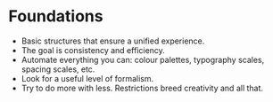 
<Meta title="Foundations/Overview" />


# Foundations

- Basic structures that ensure a unified experience.
- The goal is consistency and efficiency.
- Automate everything you can: colour palettes, typography scales, spacing scales, etc.
- Look for a useful level of formalism.
- Try to do more with less. Restrictions breed creativity and all that.
